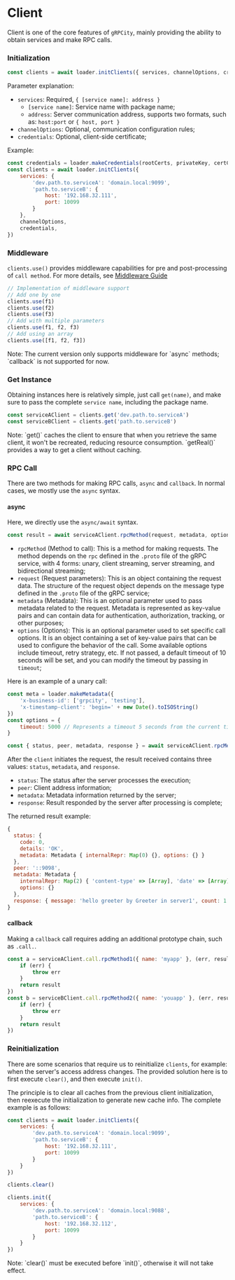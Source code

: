 
# Client

Client is one of the core features of `gRPCity`, mainly providing the ability to obtain services and make RPC calls.

### Initialization

```js
const clients = await loader.initClients({ services, channelOptions, credentials })
```

Parameter explanation:
- `services`: Required, `{ [service name]: address }`
    - `[service name]`: Service name with package name;
    - `address`: Server communication address, supports two formats, such as: `host:port` or `{ host, port }`
- `channelOptions`: Optional, communication configuration rules;
- `credentials`: Optional, client-side certificate;

Example:

```js
const credentials = loader.makeCredentials(rootCerts, privateKey, certChain, verifyOptions)
const clients = await loader.initClients({
    services: {
        'dev.path.to.serviceA': 'domain.local:9099',
        'path.to.serviceB': {
            host: '192.168.32.111',
            port: 10099
        }
    },
    channelOptions,
    credentials,
})
```

### Middleware

`clients.use()` provides middleware capabilities for pre and post-processing of `call method`. For more details, see [Middleware Guide](/en/advanced/client-middleware)

```js
// Implementation of middleware support
// Add one by one
clients.use(f1)
clients.use(f2)
clients.use(f3)
// Add with multiple parameters
clients.use(f1, f2, f3)
// Add using an array
clients.use([f1, f2, f3])
```

<Callout type="warning">
Note: The current version only supports middleware for `async` methods; `callback` is not supported for now.
</Callout>

### Get Instance

Obtaining instances here is relatively simple, just call `get(name)`, and make sure to pass the complete `service name`, including the package name.

```js
const serviceAClient = clients.get('dev.path.to.serviceA')
const serviceBClient = clients.get('path.to.serviceB')
```

<Callout>
Note: `get()` caches the client to ensure that when you retrieve the same client, it won't be recreated, reducing resource consumption. `getReal()` provides a way to get a client without caching.
</Callout>

### RPC Call

There are two methods for making RPC calls, `async` and `callback`. In normal cases, we mostly use the `async` syntax.

#### async

Here, we directly use the `async/await` syntax.

```js
const result = await serviceAClient.rpcMethod(request, metadata, options)
```

- `rpcMethod` (Method to call): This is a method for making requests. The method depends on the `rpc` defined in the `.proto` file of the gRPC service, with 4 forms: unary, client streaming, server streaming, and bidirectional streaming;
- `request` (Request parameters): This is an object containing the request data. The structure of the request object depends on the message type defined in the `.proto` file of the gRPC service;
- `metadata` (Metadata): This is an optional parameter used to pass metadata related to the request. Metadata is represented as key-value pairs and can contain data for authentication, authorization, tracking, or other purposes;
- `options` (Options): This is an optional parameter used to set specific call options. It is an object containing a set of key-value pairs that can be used to configure the behavior of the call. Some available options include timeout, retry strategy, etc. If not passed, a default timeout of 10 seconds will be set, and you can modify the timeout by passing in `timeout`;

Here is an example of a unary call:

```js
const meta = loader.makeMetadata({
    'x-business-id': ['grpcity', 'testing'],
    'x-timestamp-client': 'begin=' + new Date().toISOString()
})
const options = {
    timeout: 5000 // Represents a timeout 5 seconds from the current time.
}

const { status, peer, metadata, response } = await serviceAClient.rpcMethod({ name: 'myapp' }, meta, options)
```

After the `client` initiates the request, the result received contains three values: `status`, `metadata`, and `response`.
- `status`: The status after the server processes the execution;
- `peer`: Client address information;
- `metadata`: Metadata information returned by the server;
- `response`: Result responded by the server after processing is complete;

The returned result example:

```js
{
  status: {
    code: 0,
    details: 'OK',
    metadata: Metadata { internalRepr: Map(0) {}, options: {} }
  },
  peer: '::9098',
  metadata: Metadata {
    internalRepr: Map(2) { 'content-type' => [Array], 'date' => [Array] },
    options: {}
  },
  response: { message: 'hello greeter by Greeter in server1', count: 1 }
}
```

#### callback

Making a `callback` call requires adding an additional prototype chain, such as `.call.`.

```js
const a = serviceAClient.call.rpcMethod1({ name: 'myapp' }, (err, result) => {
    if (err) {
        throw err
    }
    return result
})
const b = serviceBClient.call.rpcMethod2({ name: 'youapp' }, (err, result) => {
    if (err) {
        throw err
    }
    return result
})
```

### Reinitialization

There are some scenarios that require us to reinitialize `clients`, for example: when the server's access address changes. The provided solution here is to first execute `clear()`, and then execute `init()`.

The principle is to clear all caches from the previous client initialization, then reexecute the initialization to generate new cache info. The complete example is as follows:

```js
const clients = await loader.initClients({
    services: {
        'dev.path.to.serviceA': 'domain.local:9099',
        'path.to.serviceB': {
            host: '192.168.32.111',
            port: 10099
        }
    }
})

clients.clear()

clients.init({
    services: {
        'dev.path.to.serviceA': 'domain.local:9088',
        'path.to.serviceB': {
            host: '192.168.32.112',
            port: 10099
        }
    }
})
```

<Callout type="warning">
Note: `clear()` must be executed before `init()`, otherwise it will not take effect.
</Callout>
